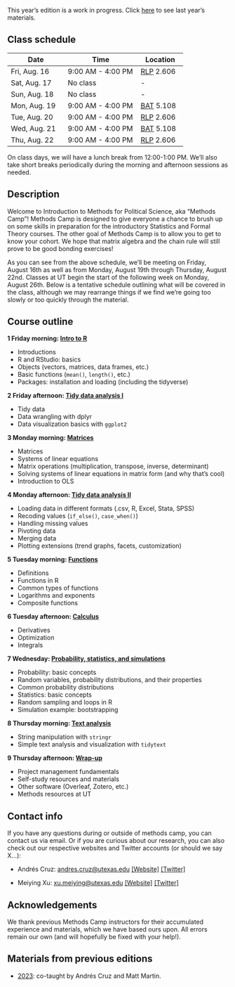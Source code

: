 ::: {.callout-caution title="WIP"}
This year's edition is a work in progress. Click [here](/previous-editions/2023) to see last year's materials.
:::

## Class schedule {.unnumbered}

| Date          | Time              | Location   |
|---------------|-------------------|------------|
| Fri, Aug. 16  | 9:00 AM - 4:00 PM | [RLP](https://utdirect.utexas.edu/apps/campus/buildings/nlogon/maps/utm/rlp/) 2.606  |
| Sat, Aug. 17  | No class          | \-         |
| Sun, Aug. 18  | No class          | \-         |
| Mon, Aug. 19  | 9:00 AM - 4:00 PM | [BAT](https://utdirect.utexas.edu/apps/campus/buildings/nlogon/maps/UTM/BAT/) 5.108  |
| Tue, Aug. 20  | 9:00 AM - 4:00 PM | [RLP](https://utdirect.utexas.edu/apps/campus/buildings/nlogon/maps/utm/rlp/) 2.606 |
| Wed, Aug. 21  | 9:00 AM - 4:00 PM | [BAT](https://utdirect.utexas.edu/apps/campus/buildings/nlogon/maps/UTM/BAT/) 5.108 |
| Thu, Aug. 22  | 9:00 AM - 4:00 PM | [RLP](https://utdirect.utexas.edu/apps/campus/buildings/nlogon/maps/utm/rlp/) 2.606 |

On class days, we will have a lunch break from 12:00-1:00 PM. We'll also take short breaks periodically during the morning and afternoon sessions as needed.

## Description {.unnumbered}

Welcome to Introduction to Methods for Political Science, aka "Methods Camp"! Methods Camp is designed to give everyone a chance to brush up on some skills in preparation for the introductory Statistics and Formal Theory courses. The other goal of Methods Camp is to allow you to get to know your cohort. We hope that matrix algebra and the chain rule will still prove to be good bonding exercises!

As you can see from the above schedule, we'll be meeting on Friday, August 16th as well as from Monday, August 19th through Thursday, August 22nd. Classes at UT begin the start of the following week on Monday, August 26th. Below is a tentative schedule outlining what will be covered in the class, although we may rearrange things if we find we're going too slowly or too quickly through the material.

## Course outline {.unnumbered}

**1 Friday morning: [Intro to R](https://methodscamp.github.io/01_r_intro.html)**

-   Introductions
-   R and RStudio: basics
-   Objects (vectors, matrices, data frames, etc.)
-   Basic functions (`mean()`, `length()`, etc.)
-   Packages: installation and loading (including the tidyverse)

**2 Friday afternoon: [Tidy data analysis I](https://methodscamp.github.io/02_tidy_data1.html)**

-   Tidy data
-   Data wrangling with dplyr
-   Data visualization basics with `ggplot2`

**3 Monday morning: [Matrices](https://methodscamp.github.io/03_matrices.html)**

-   Matrices
-   Systems of linear equations
-   Matrix operations (multiplication, transpose, inverse, determinant)
-   Solving systems of linear equations in matrix form (and why that's cool)
-   Introduction to OLS

**4 Monday afternoon: [Tidy data analysis II](https://methodscamp.github.io/04_tidy_data2.html)**

-   Loading data in different formats (.csv, R, Excel, Stata, SPSS)
-   Recoding values (`if_else()`, `case_when()`)
-   Handling missing values
-   Pivoting data
-   Merging data
-   Plotting extensions (trend graphs, facets, customization)

**5 Tuesday morning: [Functions](https://methodscamp.github.io/05_functions.html)**

-   Definitions
-   Functions in R
-   Common types of functions
-   Logarithms and exponents
-   Composite functions

**6 Tuesday afternoon: [Calculus](https://methodscamp.github.io/06_calculus.html)**

-   Derivatives
-   Optimization
-   Integrals

**7 Wednesday: [Probability, statistics, and simulations](https://methodscamp.github.io/07_probability_stats_sims.html)**

-   Probability: basic concepts
-   Random variables, probability distributions, and their properties
-   Common probability distributions
-   Statistics: basic concepts
-   Random sampling and loops in R
-   Simulation example: bootstrapping

**8 Thursday morning: [Text analysis](https://methodscamp.github.io/08_text_analysis.html)**

-   String manipulation with `stringr`
-   Simple text analysis and visualization with `tidytext`

**9 Thursday afternoon: [Wrap-up](https://methodscamp.github.io/09_wrapup.html)**

-   Project management fundamentals
-   Self-study resources and materials
-   Other software (Overleaf, Zotero, etc.)
-   Methods resources at UT

## Contact info {.unnumbered}

If you have any questions during or outside of methods camp, you can contact us via email. Or if you are curious about our research, you can also check out our respective websites and Twitter accounts (or should we say X...):

-   Andrés Cruz: [andres.cruz\@utexas.edu](mailto:andres.cruz@utexas.edu) [\[Website\]](https://arcruz0.github.io/) [\[Twitter\]](https://twitter.com/arcruz0)

-   Meiying Xu: [xu.meiying\@utexas.edu](mailto:xu.meiying@utexas.edu) [\[Website\]]() [\[Twitter\]]()

## Acknowledgements {.unnumbered}

We thank previous Methods Camp instructors for their accumulated experience and materials, which we have based ours upon. All errors remain our own (and will hopefully be fixed with your help!).

## Materials from previous editions {.unnumbered}

- [2023](/previous-editions/2023): co-taught by Andrés Cruz and Matt Martin.
